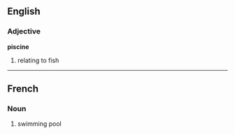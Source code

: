 ==English==
=== Adjective ===
'''piscine'''
# relating to fish
----
==French==
===Noun===
#swimming pool